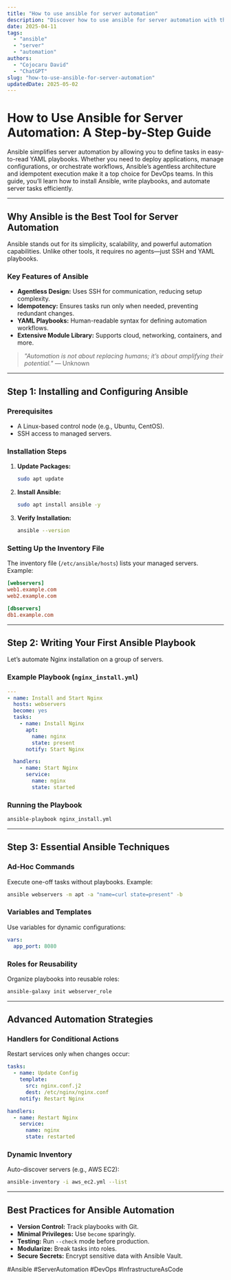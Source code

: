 ```yaml
---
title: "How to use ansible for server automation"
description: "Discover how to use ansible for server automation with this in-depth guide, providing actionable insights and practical tips to boost your knowledge and results."
date: 2025-04-11
tags:
  - "ansible"
  - "server"
  - "automation"
authors:
  - "Cojocaru David"
  - "ChatGPT"
slug: "how-to-use-ansible-for-server-automation"
updatedDate: 2025-05-02
---
```


# How to Use Ansible for Server Automation: A Step-by-Step Guide  

Ansible simplifies server automation by allowing you to define tasks in easy-to-read YAML playbooks. Whether you need to deploy applications, manage configurations, or orchestrate workflows, Ansible’s agentless architecture and idempotent execution make it a top choice for DevOps teams. In this guide, you’ll learn how to install Ansible, write playbooks, and automate server tasks efficiently.  

---  

## Why Ansible is the Best Tool for Server Automation  

Ansible stands out for its simplicity, scalability, and powerful automation capabilities. Unlike other tools, it requires no agents—just SSH and YAML playbooks.  

### Key Features of Ansible  

- **Agentless Design:** Uses SSH for communication, reducing setup complexity.  
- **Idempotency:** Ensures tasks run only when needed, preventing redundant changes.  
- **YAML Playbooks:** Human-readable syntax for defining automation workflows.  
- **Extensive Module Library:** Supports cloud, networking, containers, and more.  

> *"Automation is not about replacing humans; it’s about amplifying their potential."* — Unknown  

---  

## Step 1: Installing and Configuring Ansible  

### Prerequisites  
- A Linux-based control node (e.g., Ubuntu, CentOS).  
- SSH access to managed servers.  

### Installation Steps  

1. **Update Packages:**  
   ```bash  
   sudo apt update  
   ```  

2. **Install Ansible:**  
   ```bash  
   sudo apt install ansible -y  
   ```  

3. **Verify Installation:**  
   ```bash  
   ansible --version  
   ```  

### Setting Up the Inventory File  

The inventory file (`/etc/ansible/hosts`) lists your managed servers. Example:  

```ini  
[webservers]  
web1.example.com  
web2.example.com  

[dbservers]  
db1.example.com  
```  

---  

## Step 2: Writing Your First Ansible Playbook  

Let’s automate Nginx installation on a group of servers.  

### Example Playbook (`nginx_install.yml`)  

```yaml  
---  
- name: Install and Start Nginx  
  hosts: webservers  
  become: yes  
  tasks:  
    - name: Install Nginx  
      apt:  
        name: nginx  
        state: present  
      notify: Start Nginx  

  handlers:  
    - name: Start Nginx  
      service:  
        name: nginx  
        state: started  
```  

### Running the Playbook  

```bash  
ansible-playbook nginx_install.yml  
```  

---  

## Step 3: Essential Ansible Techniques  

### Ad-Hoc Commands  

Execute one-off tasks without playbooks. Example:  

```bash  
ansible webservers -m apt -a "name=curl state=present" -b  
```  

### Variables and Templates  

Use variables for dynamic configurations:  

```yaml  
vars:  
  app_port: 8080  
```  

### Roles for Reusability  

Organize playbooks into reusable roles:  

```bash  
ansible-galaxy init webserver_role  
```  

---  

## Advanced Automation Strategies  

### Handlers for Conditional Actions  

Restart services only when changes occur:  

```yaml  
tasks:  
  - name: Update Config  
    template:  
      src: nginx.conf.j2  
      dest: /etc/nginx/nginx.conf  
    notify: Restart Nginx  

handlers:  
  - name: Restart Nginx  
    service:  
      name: nginx  
      state: restarted  
```  

### Dynamic Inventory  

Auto-discover servers (e.g., AWS EC2):  

```bash  
ansible-inventory -i aws_ec2.yml --list  
```  

---  

## Best Practices for Ansible Automation  

- **Version Control:** Track playbooks with Git.  
- **Minimal Privileges:** Use `become` sparingly.  
- **Testing:** Run `--check` mode before production.  
- **Modularize:** Break tasks into roles.  
- **Secure Secrets:** Encrypt sensitive data with Ansible Vault.  

#Ansible #ServerAutomation #DevOps #InfrastructureAsCode